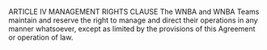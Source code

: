  ARTICLE IV
MANAGEMENT RIGHTS CLAUSE
The WNBA and WNBA Teams maintain and reserve the right to manage and
direct their operations in any manner whatsoever, except as limited by the provisions of this
Agreement or operation of law.

